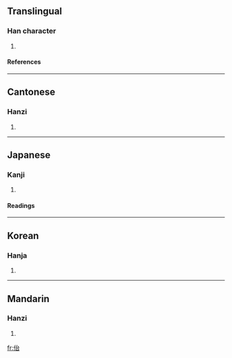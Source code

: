 ==Translingual==
===Han character===
{{Han char|rn=9|rad=人|as=05|sn=7|four=2326<sub>0</sub>|canj=人戈口 (OIR)}}
# {{defn|Han|sort=人05}}
====References====
{{Han ref|kx=0097.160|dkj=00490|dj=0206.040|hdz=10141.040|uh=4F41|ud=20289|bh=CA64|bd=51812}}
----
==Cantonese==
===Hanzi===
{{yue-hanzi|jyut=|y=yi4}}
# {{defn|Cantonese}}
----
==Japanese==
===Kanji===
{{ja-kanji|grade=|rs=人05}}
# {{defn|Japanese}} 
====Readings====
{{ja-readings|on=[[あい]] (ai), [[い]] (i), [[ち]] (chi), [[し]] (shi), [[じ]] (ji), [[たい]] (tai)|kun=[[おろかなさま]] (orokanasama), [[おもう]] (omou)}}
----
==Korean==
===Hanja===
{{ko-hanja|hangeul=이|rv=i|mr=i}}
# {{defn|Korean}}
----
==Mandarin==
===Hanzi===
{{cmn-hanzi|pin=[[ǎi]] (ai3), [[chì]] (chi4), [[sì]] (si4), [[yǐ]] (yi3)|wg=ai<sup>3</sup>, ch'ih<sup>4</sup>, ssu<sup>4</sup>, i<sup>3</sup>}}
# {{defn|Mandarin}}

[[fr:佁]]